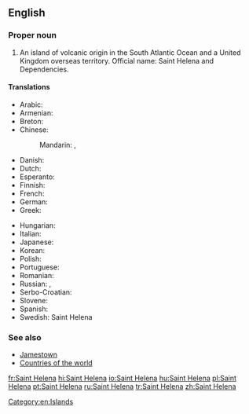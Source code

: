 ==English==
{{wikipedia}}

===Proper noun===
{{en-proper noun}}

# An island of volcanic origin in the South Atlantic Ocean and a United Kingdom overseas territory. Official name: Saint Helena and Dependencies.

====Translations====
{{trans-top|island, United Kingdom overseas territory in the Atlantic Ocean}}
* Arabic: {{t|ar|سانت هيلينا|f|tr=sant hiliina|sc=Arab}}
* Armenian: {{t|hy|Սուրբ Հեղինեի կղզի|sc=Armn}}
* Breton: {{t|br|Saint Helena}}
* Chinese:
*: Mandarin: {{t|cmn|聖赫勒拿|sc=Hani}}, {{t+|cmn|圣赫勒拿|tr=Shèng Hèlēiná, Shèng Hèlèná|sc=Hani}}
* Danish: {{t|da|Saint Helena}}
* Dutch: {{t|nl|Sint-Helena}}
* Esperanto: {{t|eo|Sent-Heleno}}
* Finnish: {{t|fi|Saint Helena}}
* French: {{t+|fr|Sainte-Hélène|f}}
* German: {{t|de|St. Helena|n}}
* Greek: {{t|el|Αγία Ελένη|f}}
{{trans-mid}}
* Hungarian: {{t|hu|Szent Helena}}
* Italian: {{t|it|Sant'Elena|f}}
* Japanese: {{t|ja|セントヘレナ|tr=Sentoherena|sc=Jpan}}
* Korean: {{t|ko|세인트헬레나|tr=Seinteuhellena|sc=Kore}}
* Polish: {{t|pl|Święta Helena|f}}
* Portuguese: {{t+|pt|Santa Helena|f}}
* Romanian: {{t|ro|Sfânta Elena|f}}
* Russian: {{t|ru|остров Святой Елены|m|tr=óstrov Svjatój Jelény|sc=Cyrl}}, {{t|ru|Святая Елена|f|tr=Svjatája Jeléna|sc=Cyrl}}
* Serbo-Croatian: {{t|sh|Sveta Helena|f}}
* Slovene: {{t|sl|Sveta Helena|f}}
* Spanish: {{t|es|Santa Helena|f}}
* Swedish: Saint Helena
{{trans-bottom}}

===See also===
* [[Jamestown]]
* [[Appendix:Countries of the world|Countries of the world]]

[[Category:en:Islands]]

[[fr:Saint Helena]]
[[hi:Saint Helena]]
[[io:Saint Helena]]
[[hu:Saint Helena]]
[[pl:Saint Helena]]
[[pt:Saint Helena]]
[[ru:Saint Helena]]
[[tr:Saint Helena]]
[[zh:Saint Helena]]